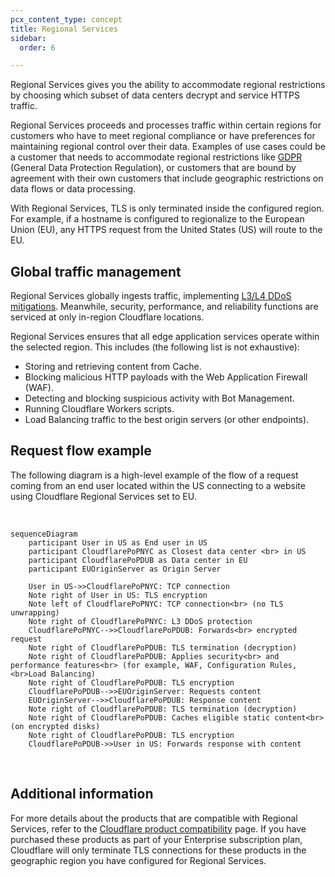 ```yaml
---
pcx_content_type: concept
title: Regional Services
sidebar:
  order: 6

---
```



Regional Services gives you the ability to accommodate regional restrictions by choosing which subset of data centers decrypt and service HTTPS traffic.

Regional Services proceeds and processes traffic within certain regions for customers who have to meet regional compliance or have preferences for maintaining regional control over their data. Examples of use cases could be a customer that needs to accommodate regional restrictions like [GDPR](https://www.cloudflare.com/trust-hub/gdpr/) (General Data Protection Regulation), or customers that are bound by agreement with their own customers that include geographic restrictions on data flows or data processing.

With Regional Services, TLS is only terminated inside the configured region. For example, if a hostname is configured to regionalize to the European Union (EU), any HTTPS request from the United States (US) will route to the EU.

## Global traffic management

Regional Services globally ingests traffic, implementing [L3/L4 DDoS mitigations](/ddos-protection/about/attack-coverage/). Meanwhile, security, performance, and reliability functions are serviced at only in-region Cloudflare locations.

Regional Services ensures that all edge application services operate within the selected region. This includes (the following list is not exhaustive):

* Storing and retrieving content from Cache.
* Blocking malicious HTTP payloads with the Web Application Firewall (WAF).
* Detecting and blocking suspicious activity with Bot Management.
* Running Cloudflare Workers scripts.
* Load Balancing traffic to the best origin servers (or other <GlossaryTooltip term="endpoint">endpoints</GlossaryTooltip>).

## Request flow example

The following diagram is a high-level example of the flow of a request coming from an end user located within the US connecting to a website using Cloudflare Regional Services set to EU.

<br/>

```mermaid
sequenceDiagram
    participant User in US as End user in US
    participant CloudflarePoPNYC as Closest data center <br> in US
    participant CloudflarePoPDUB as Data center in EU
    participant EUOriginServer as Origin Server

    User in US->>CloudflarePoPNYC: TCP connection
    Note right of User in US: TLS encryption
    Note left of CloudflarePoPNYC: TCP connection<br> (no TLS unwrapping)
    Note right of CloudflarePoPNYC: L3 DDoS protection
    CloudflarePoPNYC-->>CloudflarePoPDUB: Forwards<br> encrypted request
    Note right of CloudflarePoPDUB: TLS termination (decryption)
    Note right of CloudflarePoPDUB: Applies security<br> and performance features<br> (for example, WAF, Configuration Rules, <br>Load Balancing)
    Note right of CloudflarePoPDUB: TLS encryption
    CloudflarePoPDUB-->>EUOriginServer: Requests content
    EUOriginServer-->>CloudflarePoPDUB: Response content
    Note right of CloudflarePoPDUB: TLS termination (decryption)
    Note right of CloudflarePoPDUB: Caches eligible static content<br> (on encrypted disks)
    Note right of CloudflarePoPDUB: TLS encryption
    CloudflarePoPDUB->>User in US: Forwards response with content
```

<br/>

## Additional information

For more details about the products that are compatible with Regional Services, refer to the [Cloudflare product compatibility](/data-localization/compatibility/) page. If you have purchased these products as part of your Enterprise subscription plan, Cloudflare will only terminate TLS connections for these products in the geographic region you have configured for Regional Services.
